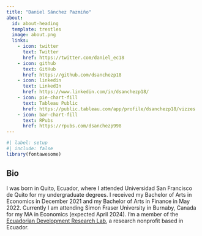 ```yaml
---
title: "Daniel Sánchez Pazmiño"
about:
  id: about-heading
  template: trestles
  image: about.png
  links: 
    - icon: twitter
      text: Twitter
      href: https://twitter.com/daniel_ec18
    - icon: github
      text: GitHub
      href: https://github.com/dsanchezp18
    - icon: linkedin
      text: LinkedIn
      href: https://www.linkedin.com/in/dsanchezp18/
    - icon: pie-chart-fill
      text: Tableau Public
      href: https://public.tableau.com/app/profile/dsanchezp18/vizzes
    - icon: bar-chart-fill
      text: RPubs
      href: https://rpubs.com/dsanchezp998
---
```


::: {#about-heading}
```r
#| label: setup
#| include: false
library(fontawesome)
```

## Bio

I was born in Quito, Ecuador, where I attended Universidad San Francisco de Quito for my undergraduate degrees. I received my Bachelor of Arts in Economics in December 2021 and my Bachelor of Arts in Finance in May 2022. Currently I am attending Simon Fraser University in Burnaby, Canada for my MA in Economics (expected April 2024). I'm a member of the [Ecuadorian Development Research Lab](https://laboratoriolide.org/), a research nonprofit based in Ecuador. 

<!-- As put by [Professor Daniel M. Giménez](https://twitter.com/Ego_Ipse), *R is my copilot* - I became passionate about data analysis and visualization using R during my undergraduate studies in econometrics. R was my gateway into data analytics, getting me into Python, SQL and BI tools like Tableau and Power BI.  -->
:::

<!-- I'm also passionate about teaching, which is why I started a [Resources](resources.qmd) subpage in this website which may help a beginner get into R. I plan to expand this for new tools and fields in the future. -->

<!-- Apart from my work and research, I love literature, memes, playing videogames and trying new foods. I'm particularly fond of Ernesto Sábato's books and videogames from Bethesda, Fallout 3 and 4 being my personal favourites. -->
